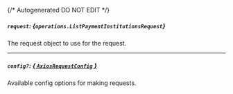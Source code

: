 {/* Autogenerated DO NOT EDIT  */}

##### `request`: *{`operations.ListPaymentInstitutionsRequest`}*
The request object to use for the request.
<Collapsible>
    <ListPaymentInstitutionsRequest/>
</Collapsible>

---
##### `config?`: [*{ `AxiosRequestConfig` }*](https://axios-http.com/docs/req_config)
Available config options for making requests.



